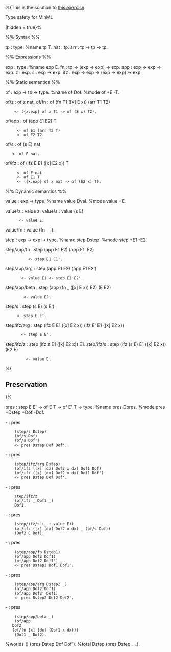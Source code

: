 %{This is the solution to [[POPL_Tutorial/MinML_Preservation_Theorem|this exercise]].

Type safety for MinML

|hidden = true}%

%% Syntax %%

tp : type.				%name tp T.
nat : tp.
arr : tp -> tp -> tp.

%% Expressions %%

exp : type.				%name exp E.
fn : tp -> (exp -> exp) -> exp.
app : exp -> exp -> exp.
z : exp.
s : exp -> exp.
ifz : exp -> exp -> (exp -> exp) -> exp.

%% Static semantics %%

of : exp -> tp -> type.			%name of Dof.
%mode of +E -T.

of/z : of z nat.
of/fn : of (fn T1 ([x] E x)) (arr T1 T2)
	 <- ({x:exp} of x T1 -> of (E x) T2).
of/app : of (app E1 E2) T
      <- of E1 (arr T2 T)
      <- of E2 T2.
of/s : of (s E) nat 
	<- of E nat.
of/ifz : of (ifz E E1 ([x] E2 x)) T
	  <- of E nat
	  <- of E1 T
	  <- ({x:exp} of x nat -> of (E2 x) T).

%% Dynamic semantics %%

value : exp -> type.			%name value Dval.
%mode value +E.

value/z : value z.
value/s : value (s E) 
	   <- value E.
value/fn : value (fn _ _).

step : exp -> exp -> type.		%name step Dstep.
%mode step +E1 -E2.

step/app/fn : step (app E1 E2) (app E1' E2)
	       <- step E1 E1'.
step/app/arg : step (app E1 E2) (app E1 E2')
		<- value E1 <- step E2 E2'.
step/app/beta : step (app (fn _ ([x] E x)) E2) (E E2)
		 <- value E2.
step/s : step (s E) (s E') 
	  <- step E E'.
step/ifz/arg : step (ifz E E1 ([x] E2 x)) (ifz E' E1 ([x] E2 x))
		<- step E E'.
step/ifz/z : step (ifz z E1 ([x] E2 x)) E1.
step/ifz/s : step (ifz (s E) E1 ([x] E2 x)) (E2 E)
	      <- value E.

%{ 

== Preservation ==

}%

pres : step E E' -> of E T -> of E' T -> type. %name pres Dpres.
%mode pres +Dstep +Dof -Dof.

- : pres
     (step/s Dstep)
     (of/s Dof)
     (of/s Dof')
     <- pres Dstep Dof Dof'.

- : pres
     (step/ifz/arg Dstep)
     (of/ifz ([x] [dx] Dof2 x dx) Dof1 Dof)
     (of/ifz ([x] [dx] Dof2 x dx) Dof1 Dof')
     <- pres Dstep Dof Dof'.

- : pres
     step/ifz/z
     (of/ifz _ Dof1 _)
     Dof1.

- : pres
     (step/ifz/s (_ : value E))
     (of/ifz ([x] [dx] Dof2 x dx) _ (of/s Dof))
     (Dof2 E Dof).

- : pres
     (step/app/fn Dstep1)
     (of/app Dof2 Dof1)
     (of/app Dof2 Dof1')
     <- pres Dstep1 Dof1 Dof1'.

- : pres
     (step/app/arg Dstep2 _)
     (of/app Dof2 Dof1)
     (of/app Dof2' Dof1)
     <- pres Dstep2 Dof2 Dof2'.

- : pres
     (step/app/beta _)
     (of/app
	Dof2
	(of/fn [x] [dx] (Dof1 x dx)))
     (Dof1 _ Dof2).

%worlds () (pres Dstep Dof Dof').
%total Dstep (pres Dstep _ _).